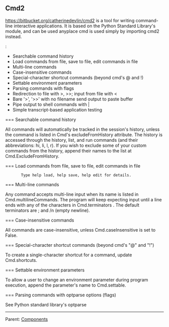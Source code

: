 == Cmd2 ==

[[cmd2|https://bitbucket.org/catherinedevlin/cmd2]] is a tool for
writing command-line interactive applications. It is based on the
Python Standard Library's {{{cmd}}} module, and can be used anyplace cmd is
used simply by importing cmd2 instead.

{{{cmd2}} provides the following features, in addition to those already existing in {{{cmd}}}:

* Searchable command history
* Load commands from file, save to file, edit commands in file
* Multi-line commands
* Case-insensitive commands
* Special-character shortcut commands (beyond cmd's @ and !)
* Settable environment parameters
* Parsing commands with flags
* Redirection to file with >, >>; input from file with <
* Bare '>', '>>' with no filename send output to paste buffer
* Pipe output to shell commands with |
* Simple transcript-based application testing

===    Searchable command history

All commands will automatically be tracked in the session's history,
unless the command is listed in Cmd's excludeFromHistory
attribute. The history is accessed through the history, list, and run
commands (and their abbreviations: hi, li, l, r). If you wish to
exclude some of your custom commands from the history, append their
names to the list at Cmd.ExcludeFromHistory.

===    Load commands from file, save to file, edit commands in file

        Type help load, help save, help edit for details.

=== Multi-line commands

Any command accepts multi-line input when its name is listed in
Cmd.multilineCommands. The program will keep expecting input until a
line ends with any of the characters in Cmd.terminators . The default
terminators are ; and /n (empty newline).

=== Case-insensitive commands

All commands are case-insensitive, unless Cmd.caseInsensitive is set to False.

=== Special-character shortcut commands (beyond cmd's "@" and "!")

To create a single-character shortcut for a command, update Cmd.shortcuts.

=== Settable environment parameters

To allow a user to change an environment parameter during program execution, append the parameter's name to Cmd.settable.

=== Parsing commands with optparse options (flags)

See Python standard library's optparse 

----
Parent: [[Components]]
